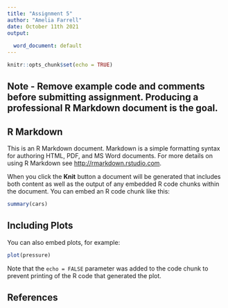 ```yaml
---
title: "Assignment 5"
author: "Amelia Farrell"
date: October 11th 2021
output:
  
  word_document: default
---
```


```r
knitr::opts_chunk$set(echo = TRUE)
```
## Note - Remove example code and comments before submitting assignment.  Producing a professional R Markdown document is the goal. 

## R Markdown

This is an R Markdown document. Markdown is a simple formatting syntax for authoring HTML, PDF, and MS Word documents. For more details on using R Markdown see <http://rmarkdown.rstudio.com>.

When you click the **Knit** button a document will be generated that includes both content as well as the output of any embedded R code chunks within the document. You can embed an R code chunk like this:

```r
summary(cars)
```

## Including Plots

You can also embed plots, for example:

```r
plot(pressure)
```

Note that the `echo = FALSE` parameter was added to the code chunk to prevent printing of the R code that generated the plot.

## References

